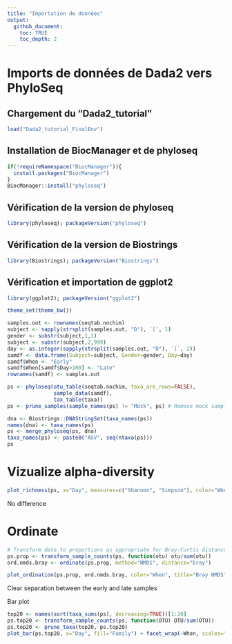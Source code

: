 ```yaml
---
title: "Importation de données"
output:
  github_document:
    toc: TRUE
    toc_depth: 2
---
```



# Imports de données de Dada2 vers PhyloSeq

## Chargement du "Dada2_tutorial"

```r
load("Dada2_tutorial_FinalEnv")
```

## Installation de BiocManager et de phyloseq

```r
if(!requireNamespace("BiocManager")){
  install.packages("BiocManager")
}
BiocManager::install("phyloseq")
```
## Vérification de la version de phyloseq
```r
library(phyloseq); packageVersion("phyloseq")
```
## Vérification de la version de Biostrings
```r
library(Biostrings); packageVersion("Biostrings")
```

## Vérification et importation de ggplot2
```r
library(ggplot2); packageVersion("ggplot2")
```

```r
theme_set(theme_bw())
```

```r
samples.out <- rownames(seqtab.nochim)
subject <- sapply(strsplit(samples.out, "D"), `[`, 1)
gender <- substr(subject,1,1)
subject <- substr(subject,2,999)
day <- as.integer(sapply(strsplit(samples.out, "D"), `[`, 2))
samdf <- data.frame(Subject=subject, Gender=gender, Day=day)
samdf$When <- "Early"
samdf$When[samdf$Day>100] <- "Late"
rownames(samdf) <- samples.out
```

```r
ps <- phyloseq(otu_table(seqtab.nochim, taxa_are_rows=FALSE), 
               sample_data(samdf), 
               tax_table(taxa))
ps <- prune_samples(sample_names(ps) != "Mock", ps) # Remove mock sample
```

```r
dna <- Biostrings::DNAStringSet(taxa_names(ps))
names(dna) <- taxa_names(ps)
ps <- merge_phyloseq(ps, dna)
taxa_names(ps) <- paste0("ASV", seq(ntaxa(ps)))
ps
```

# Vizualize alpha-diversity

```r
plot_richness(ps, x="Day", measures=c("Shannon", "Simpson"), color="When")
```
No difference

# Ordinate
```r
# Transform data to proportions as appropriate for Bray-Curtis distances
ps.prop <- transform_sample_counts(ps, function(otu) otu/sum(otu))
ord.nmds.bray <- ordinate(ps.prop, method="NMDS", distance="bray")
```

```r
plot_ordination(ps.prop, ord.nmds.bray, color="When", title="Bray NMDS")
```

Clear separation between the early and late samples

Bar plot
```r
top20 <- names(sort(taxa_sums(ps), decreasing=TRUE))[1:20]
ps.top20 <- transform_sample_counts(ps, function(OTU) OTU/sum(OTU))
ps.top20 <- prune_taxa(top20, ps.top20)
plot_bar(ps.top20, x="Day", fill="Family") + facet_wrap(~When, scales="free_x")
```


